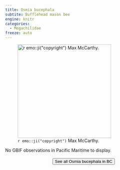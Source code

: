 ```yaml
---
title: Osmia bucephala
subtite: Bufflehead mason bee
engine: knitr
categories:
  - Megachilidae
freeze: auto
---
```

![`r emo::ji("copyright")` Max McCarthy.](https://inaturalist-open-data.s3.amazonaws.com/photos/300235034/medium.jpg){height=300}



No GBIF observations in Pacific Maritime to display.
<br><br>
<center>


<a href="https://inaturalist.ca/observations?place_id=7085&subview=map&taxon_id=199125"><button type="button" class="btn btn-secondary">See all Osmia bucephala in BC <i class="fa-solid fa-arrow-up-right-from-square"></i> </button></a>
</center>
